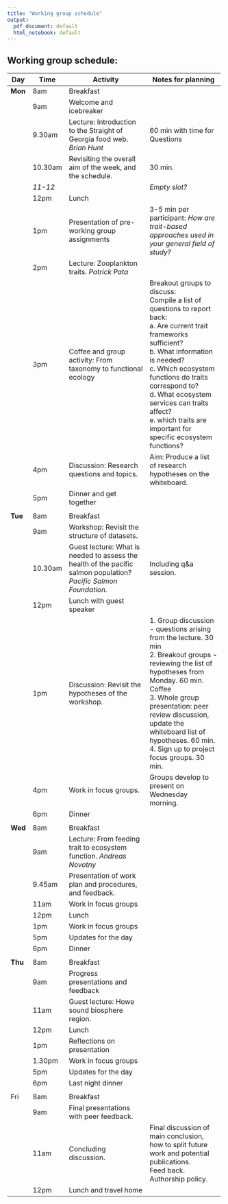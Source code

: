 ```yaml
---
title: "Working group schedule"
output:
  pdf_document: default
  html_notebook: default
---
```


## Working group schedule:

+---------+------------+-------------------------------------------------------------------------------------------------------------------+---------------------------------------------------------------------------------------------------------+
| Day     | Time       | Activity                                                                                                          | Notes for planning                                                                                      |
+=========+============+===================================================================================================================+=========================================================================================================+
| **Mon** | 8am        | Breakfast                                                                                                         |                                                                                                         |
+---------+------------+-------------------------------------------------------------------------------------------------------------------+---------------------------------------------------------------------------------------------------------+
|         | 9am        | Welcome and icebreaker                                                                                            |                                                                                                         |
+---------+------------+-------------------------------------------------------------------------------------------------------------------+---------------------------------------------------------------------------------------------------------+
|         | 9.30am     | Lecture: Introduction to the Straight of Georgia food web. *Brian Hunt*                                           | 60 min with time for Questions                                                                          |
+---------+------------+-------------------------------------------------------------------------------------------------------------------+---------------------------------------------------------------------------------------------------------+
|         | 10.30am    | Revisiting the overall aim of the week, and the schedule.                                                         | 30 min.                                                                                                 |
+---------+------------+-------------------------------------------------------------------------------------------------------------------+---------------------------------------------------------------------------------------------------------+
|         | *11-12*    |                                                                                                                   | *Empty slot?*                                                                                           |
+---------+------------+-------------------------------------------------------------------------------------------------------------------+---------------------------------------------------------------------------------------------------------+
|         | 12pm       | Lunch                                                                                                             |                                                                                                         |
+---------+------------+-------------------------------------------------------------------------------------------------------------------+---------------------------------------------------------------------------------------------------------+
|         | 1pm        | Presentation of pre-working group assignments                                                                     | 3-5 min per participant: *How are trait-based approaches used in your general field of study?*          |
+---------+------------+-------------------------------------------------------------------------------------------------------------------+---------------------------------------------------------------------------------------------------------+
|         | 2pm        | Lecture: Zooplankton traits. *Patrick Pata*                                                                       |                                                                                                         |
+---------+------------+-------------------------------------------------------------------------------------------------------------------+---------------------------------------------------------------------------------------------------------+
|         | 3pm        | Coffee and group activity: From taxonomy to functional ecology                                                    | Breakout groups to discuss:\                                                                            |
|         |            |                                                                                                                   | Compile a list of questions to report back:\                                                            |
|         |            |                                                                                                                   | a. Are current trait frameworks sufficient?\                                                            |
|         |            |                                                                                                                   | b. What information is needed?\                                                                         |
|         |            |                                                                                                                   | c. Which ecosystem functions do traits correspond to?\                                                  |
|         |            |                                                                                                                   | d. What ecosystem services can traits affect?\                                                          |
|         |            |                                                                                                                   | e. which traits are important for specific ecosystem functions?\                                        |
+---------+------------+-------------------------------------------------------------------------------------------------------------------+---------------------------------------------------------------------------------------------------------+
|         | 4pm        | Discussion: Research questions and topics.                                                                        | Aim: Produce a list of research hypotheses on the whiteboard.                                           |
+---------+------------+-------------------------------------------------------------------------------------------------------------------+---------------------------------------------------------------------------------------------------------+
|         | 5pm        | Dinner and get together                                                                                           |                                                                                                         |
+---------+------------+-------------------------------------------------------------------------------------------------------------------+---------------------------------------------------------------------------------------------------------+
|         |            |                                                                                                                   |                                                                                                         |
+---------+------------+-------------------------------------------------------------------------------------------------------------------+---------------------------------------------------------------------------------------------------------+
| **Tue** | 8am        | Breakfast                                                                                                         |                                                                                                         |
+---------+------------+-------------------------------------------------------------------------------------------------------------------+---------------------------------------------------------------------------------------------------------+
|         | 9am        | Workshop: Revisit the structure of datasets.                                                                      |                                                                                                         |
+---------+------------+-------------------------------------------------------------------------------------------------------------------+---------------------------------------------------------------------------------------------------------+
|         | 10.30am    | Guest lecture: What is needed to assess the health of the pacific salmon population? *Pacific Salmon Foundation.* | Including q&a session.                                                                                  |
+---------+------------+-------------------------------------------------------------------------------------------------------------------+---------------------------------------------------------------------------------------------------------+
|         | 12pm       | Lunch with guest speaker                                                                                          |                                                                                                         |
+---------+------------+-------------------------------------------------------------------------------------------------------------------+---------------------------------------------------------------------------------------------------------+
|         | 1pm        | Discussion: Revisit the hypotheses of the workshop.                                                               | 1\. Group discussion - questions arising from the lecture. 30 min\                                      |
|         |            |                                                                                                                   | 2. Breakout groups - reviewing the list of hypotheses from Monday. 60 min.\                             |
|         |            |                                                                                                                   | Coffee\                                                                                                 |
|         |            |                                                                                                                   | 3. Whole group presentation: peer review discussion, update the whiteboard list of hypotheses. 60 min.\ |
|         |            |                                                                                                                   | 4. Sign up to project focus groups. 30 min.                                                             |
+---------+------------+-------------------------------------------------------------------------------------------------------------------+---------------------------------------------------------------------------------------------------------+
|         | 4pm        | Work in focus groups.                                                                                             | Groups develop to present on Wednesday morning.                                                         |
+---------+------------+-------------------------------------------------------------------------------------------------------------------+---------------------------------------------------------------------------------------------------------+
|         | 6pm        | Dinner                                                                                                            |                                                                                                         |
+---------+------------+-------------------------------------------------------------------------------------------------------------------+---------------------------------------------------------------------------------------------------------+
|         |            |                                                                                                                   |                                                                                                         |
+---------+------------+-------------------------------------------------------------------------------------------------------------------+---------------------------------------------------------------------------------------------------------+
| **Wed** | 8am        | Breakfast                                                                                                         |                                                                                                         |
+---------+------------+-------------------------------------------------------------------------------------------------------------------+---------------------------------------------------------------------------------------------------------+
|         | 9am        | Lecture: From feeding trait to ecosystem function. *Andreas Novotny*                                              |                                                                                                         |
+---------+------------+-------------------------------------------------------------------------------------------------------------------+---------------------------------------------------------------------------------------------------------+
|         | 9.45am     | Presentation of work plan and procedures, and feedback.                                                           |                                                                                                         |
+---------+------------+-------------------------------------------------------------------------------------------------------------------+---------------------------------------------------------------------------------------------------------+
|         | 11am       | Work in focus groups                                                                                              |                                                                                                         |
+---------+------------+-------------------------------------------------------------------------------------------------------------------+---------------------------------------------------------------------------------------------------------+
|         | 12pm       | Lunch                                                                                                             |                                                                                                         |
+---------+------------+-------------------------------------------------------------------------------------------------------------------+---------------------------------------------------------------------------------------------------------+
|         | 1pm        | Work in focus groups                                                                                              |                                                                                                         |
+---------+------------+-------------------------------------------------------------------------------------------------------------------+---------------------------------------------------------------------------------------------------------+
|         | 5pm        | Updates for the day                                                                                               |                                                                                                         |
+---------+------------+-------------------------------------------------------------------------------------------------------------------+---------------------------------------------------------------------------------------------------------+
|         | 6pm        | Dinner                                                                                                            |                                                                                                         |
+---------+------------+-------------------------------------------------------------------------------------------------------------------+---------------------------------------------------------------------------------------------------------+
|         |            |                                                                                                                   |                                                                                                         |
+---------+------------+-------------------------------------------------------------------------------------------------------------------+---------------------------------------------------------------------------------------------------------+
| **Thu** | 8am        | Breakfast                                                                                                         |                                                                                                         |
+---------+------------+-------------------------------------------------------------------------------------------------------------------+---------------------------------------------------------------------------------------------------------+
|         | 9am        | Progress presentations and feedback                                                                               |                                                                                                         |
+---------+------------+-------------------------------------------------------------------------------------------------------------------+---------------------------------------------------------------------------------------------------------+
|         | 11am       | Guest lecture: Howe sound biosphere region.                                                                       |                                                                                                         |
+---------+------------+-------------------------------------------------------------------------------------------------------------------+---------------------------------------------------------------------------------------------------------+
|         | 12pm       | Lunch                                                                                                             |                                                                                                         |
+---------+------------+-------------------------------------------------------------------------------------------------------------------+---------------------------------------------------------------------------------------------------------+
|         | 1pm        | Reflections on presentation                                                                                       |                                                                                                         |
+---------+------------+-------------------------------------------------------------------------------------------------------------------+---------------------------------------------------------------------------------------------------------+
|         | 1.30pm     | Work in focus groups                                                                                              |                                                                                                         |
+---------+------------+-------------------------------------------------------------------------------------------------------------------+---------------------------------------------------------------------------------------------------------+
|         | 5pm        | Updates for the day                                                                                               |                                                                                                         |
+---------+------------+-------------------------------------------------------------------------------------------------------------------+---------------------------------------------------------------------------------------------------------+
|         | 6pm        | Last night dinner                                                                                                 |                                                                                                         |
+---------+------------+-------------------------------------------------------------------------------------------------------------------+---------------------------------------------------------------------------------------------------------+
|         |            |                                                                                                                   |                                                                                                         |
+---------+------------+-------------------------------------------------------------------------------------------------------------------+---------------------------------------------------------------------------------------------------------+
| Fri     | 8am        | Breakfast                                                                                                         |                                                                                                         |
+---------+------------+-------------------------------------------------------------------------------------------------------------------+---------------------------------------------------------------------------------------------------------+
|         | 9am        | Final presentations with peer feedback.                                                                           |                                                                                                         |
+---------+------------+-------------------------------------------------------------------------------------------------------------------+---------------------------------------------------------------------------------------------------------+
|         | 11am       | Concluding discussion.                                                                                            | Final discussion of main conclusion, how to split future work and potential publications.\              |
|         |            |                                                                                                                   | Feed back.\                                                                                             |
|         |            |                                                                                                                   | Authorship policy.                                                                                      |
+---------+------------+-------------------------------------------------------------------------------------------------------------------+---------------------------------------------------------------------------------------------------------+
|         | 12pm       | Lunch and travel home                                                                                             |                                                                                                         |
+---------+------------+-------------------------------------------------------------------------------------------------------------------+---------------------------------------------------------------------------------------------------------+
